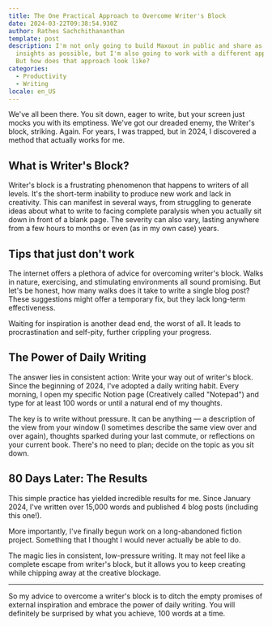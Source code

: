 ```yaml
---
title: The One Practical Approach to Overcome Writer's Block
date: 2024-03-22T09:38:54.930Z
author: Rathes Sachchithananthan
template: post
description: I'm not only going to build Maxout in public and share as many
  insights as possible, but I'm also going to work with a different approach.
  But how does that approach look like?
categories:
  - Productivity
  - Writing
locale: en_US
---
```


We've all been there. You sit down, eager to write, but your screen just mocks you with its emptiness. We've got our dreaded enemy, the Writer's block, striking. Again. For years, I was trapped, but in 2024, I discovered a method that actually works for me.

## What is Writer's Block?

Writer's block is a frustrating phenomenon that happens to writers of all levels. It's the short-term inability to produce new work and lack in creativity. This can manifest in several ways, from struggling to generate ideas about what to write to facing complete paralysis when you actually sit down in front of a blank page. The severity can also vary, lasting anywhere from a few hours to months or even (as in my own case) years.

## Tips that just don't work

The internet offers a plethora of advice for overcoming writer's block. Walks in nature, exercising, and stimulating environments all sound promising. But let's be honest, how many walks does it take to write a single blog post? These suggestions might offer a temporary fix, but they lack long-term effectiveness.

Waiting for inspiration is another dead end, the worst of all. It leads to procrastination and self-pity, further crippling your progress.

## The Power of Daily Writing

The answer lies in consistent action: Write your way out of writer's block. Since the beginning of 2024, I've adopted a daily writing habit. Every morning, I open my specific Notion page (Creatively called "Notepad") and type for at least 100 words or until a natural end of my thoughts.

The key is to write without pressure. It can be anything — a description of the view from your window (I sometimes describe the same view over and over again), thoughts sparked during your last commute, or reflections on your current book. There's no need to plan; decide on the topic as you sit down.

## 80 Days Later: The Results

This simple practice has yielded incredible results for me. Since January 2024, I've written over 15,000 words and published 4 blog posts (including this one!).

More importantly, I've finally begun work on a long-abandoned fiction project. Something that I thought I would never actually be able to do.

The magic lies in consistent, low-pressure writing. It may not feel like a complete escape from writer's block, but it allows you to keep creating while chipping away at the creative blockage.

---

So my advice to overcome a writer's block is to ditch the empty promises of external inspiration and embrace the power of daily writing. You will definitely be surprised by what you achieve, 100 words at a time.